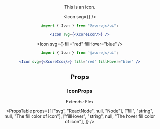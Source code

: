 
<Header
  title="Icon"
/>

This is an icon.

<Icon svg={<XcoreIcon/>} />

```jsx
import { Icon } from "@xcorejs/ui";

<Icon svg={<XcoreIcon/>} />
```


<Icon svg={<XcoreIcon/>} fill="red" fillHover="blue" />

```jsx
import { Icon } from "@xcorejs/ui";

<Icon svg={<XcoreIcon/>} fill="red" fillHover="blue" />
```

## Props

### IconProps

Extends: Flex

<PropsTable
  props={[
    ["svg", "ReactNode", null, "Node"],
    ["fill", "string", null, "The fill color of icon"],
    ["fillHover", "string", null, "The hover fill color of icon"],
  ]}
/>
